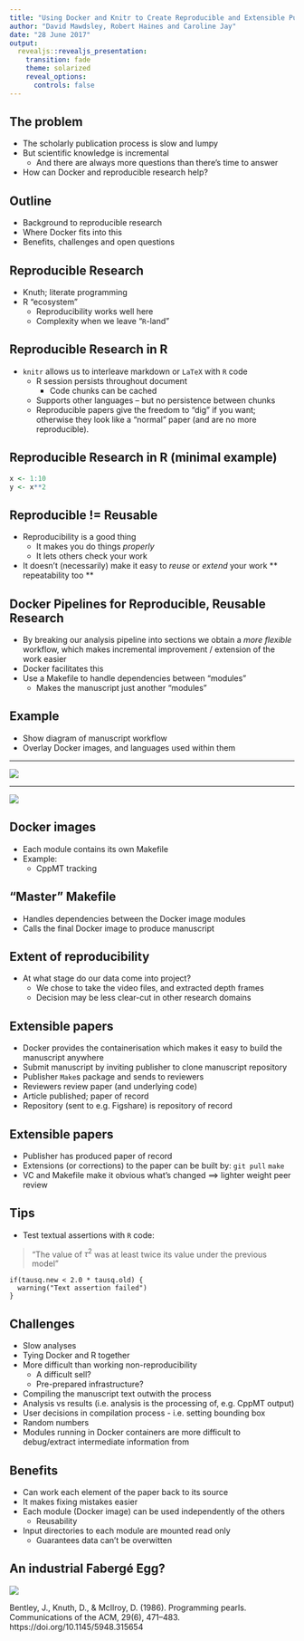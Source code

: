 ```yaml
---
title: "Using Docker and Knitr to Create Reproducible and Extensible Publications"
author: "David Mawdsley, Robert Haines and Caroline Jay"
date: "28 June 2017"
output: 
  revealjs::revealjs_presentation:
    transition: fade
    theme: solarized
    reveal_options:
      controls: false
---
```


## The problem

[](start with the question, “what’s the one thing I want people to learn, or feel, or do, as a result of hearing this?”. Tim Harford)

[](To understand why writing a reproducible paper is a good thing, and how to do it.)

- The scholarly publication process is slow and lumpy
- But scientific knowledge is incremental
	- And there are always more questions than there's time to answer
- How can Docker and reproducible research help?

## Outline

- Background to reproducible research
- Where Docker fits into this
- Benefits, challenges and open questions 

## Reproducible Research

- Knuth; literate programming
- R "ecosystem"
	- Reproducibility works well here
	- Complexity when we leave "`R`-land"


## Reproducible Research in R

- `knitr` allows us to interleave markdown or `LaTeX` with `R` code
	- R session persists throughout document
		- Code chunks can be cached
	- Supports other languages -- but no persistence between chunks
  - Reproducible papers give the freedom to "dig" if you want; otherwise they look like a "normal" paper (and are no more reproducible).

## Reproducible Research in R (minimal example)

```r
x <- 1:10
y <- x**2
```


## Reproducible != Reusable

- Reproducibility is a good thing
	- It makes you do things *properly*
	- It lets others check your work
- It doesn't (necessarily) make it easy to _reuse_ or _extend_ your work 
 ** repeatability too **

## Docker Pipelines for Reproducible, Reusable Research

- By breaking our analysis pipeline into sections we obtain a
_more flexible_ workflow, which makes incremental improvement / extension of the work easier
- Docker facilitates this
- Use a Makefile to handle dependencies between "modules" 
	- Makes the manuscript just another "modules"

## Example
- Show diagram of manuscript workflow
- Overlay Docker images, and languages used within them

---

![](WorkflowPipeline.png)

---

![](WorkflowContainers.png)

## Docker images
- Each module contains its own Makefile
- Example:
  - CppMT tracking
  
## "Master" Makefile
- Handles dependencies between the Docker image modules
- Calls the final Docker image to produce manuscript

## Extent of reproducibility

- At what stage do our data come into project?
  - We chose to take the video files, and extracted depth frames
  - Decision may be less clear-cut in other research domains
  
## Extensible papers

- Docker provides the containerisation which makes it easy to build the manuscript anywhere
- Submit manuscript by inviting publisher to clone manuscript repository
- Publisher `Make`s package and sends to reviewers
- Reviewers review paper (and underlying code)
- Article published; paper of record
- Repository (sent to e.g. Figshare) is repository of record

## Extensible papers

- Publisher has produced paper of record
- Extensions (or corrections) to the paper can be built by:
`git pull`
`make`
- VC and Makefile make it obvious what's changed ==> lighter weight peer review

## Tips

- Test textual assertions with `R` code:

> "The value of $\tau^2$ was at least twice its value under the previous model"

```
if(tausq.new < 2.0 * tausq.old) {
  warning("Text assertion failed")
}
```

## Challenges

- Slow analyses
- Tying Docker and R together
- More difficult than working non-reproducibility
   - A difficult sell?
   - Pre-prepared infrastructure?
- Compiling the manuscript text outwith the process
- Analysis vs results (i.e. analysis is the processing of, e.g. CppMT output)
- User decisions in compilation process - i.e. setting bounding box 
- Random numbers
- Modules running in Docker containers are more difficult to debug/extract intermediate information from

## Benefits

- Can work each element of the paper back to its source
- It makes fixing mistakes easier
- Each module (Docker image) can be used independently of the others
  - Reusability
- Input directories to each module are mounted read only
	- Guarantees data can't be overwitten

## An industrial Fabergé Egg?

![](FabergeEggQuoteCropped.png)

Bentley, J., Knuth, D., & McIlroy, D. (1986). Programming pearls. Communications of the ACM, 29(6), 471–483. https://doi.org/10.1145/5948.315654


